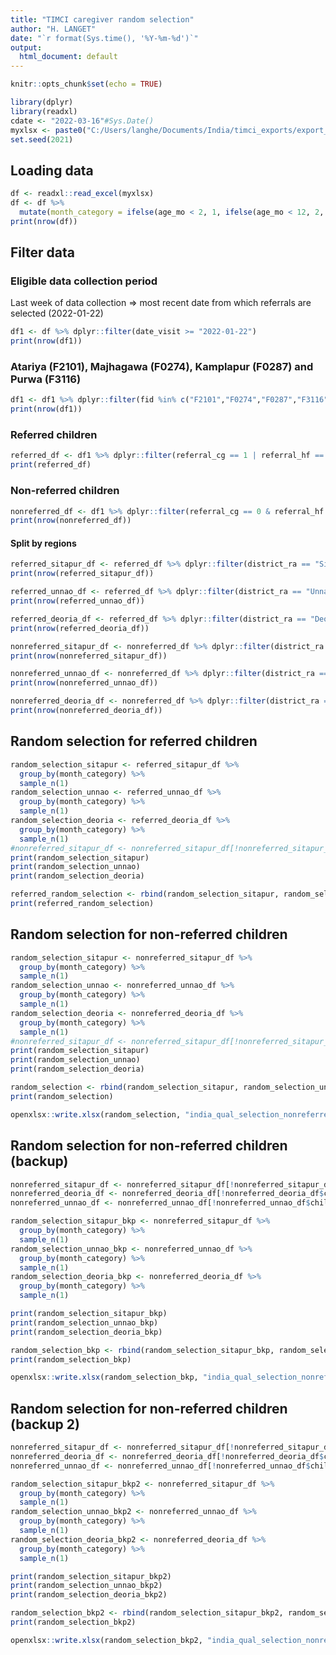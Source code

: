 ```yaml
---
title: "TIMCI caregiver random selection"
author: "H. LANGET"
date: "`r format(Sys.time(), '%Y-%m-%d')`"
output:
  html_document: default
---
```


```r
knitr::opts_chunk$set(echo = TRUE)

library(dplyr)
library(readxl)
cdate <- "2022-03-16"#Sys.Date()
myxlsx <- paste0("C:/Users/langhe/Documents/India/timci_exports/export_", cdate, "/01_India_pilot/03_India_qualitative/01_India_caregiver_idis/01_cg_idi_participants.xlsx")
set.seed(2021)
```

## Loading data
```r
df <- readxl::read_excel(myxlsx)
df <- df %>%
  mutate(month_category = ifelse(age_mo < 2, 1, ifelse(age_mo < 12, 2, ifelse(age_mo < 24, 3, 4))))
print(nrow(df))
```

## Filter data

### Eligible data collection period
Last week of data collection => most recent date from which referrals are selected (2022-01-22)

```r
df1 <- df %>% dplyr::filter(date_visit >= "2022-01-22")
print(nrow(df1))
```

### Atariya (F2101), Majhagawa (F0274), Kamplapur (F0287) and Purwa (F3116)

```r
df1 <- df1 %>% dplyr::filter(fid %in% c("F2101","F0274","F0287","F3116"))
print(nrow(df1))
```
### Referred children

```r
referred_df <- df1 %>% dplyr::filter(referral_cg == 1 | referral_hf == 1)
print(referred_df)
```

### Non-referred children

```r
nonreferred_df <- df1 %>% dplyr::filter(referral_cg == 0 & referral_hf == 0)
print(nrow(nonreferred_df))
```
#### Split by regions

```r
referred_sitapur_df <- referred_df %>% dplyr::filter(district_ra == "Sitapur")
print(nrow(referred_sitapur_df))

referred_unnao_df <- referred_df %>% dplyr::filter(district_ra == "Unnao")
print(nrow(referred_unnao_df))

referred_deoria_df <- referred_df %>% dplyr::filter(district_ra == "Deoria")
print(nrow(referred_deoria_df))
```

```r
nonreferred_sitapur_df <- nonreferred_df %>% dplyr::filter(district_ra == "Sitapur")
print(nrow(nonreferred_sitapur_df))

nonreferred_unnao_df <- nonreferred_df %>% dplyr::filter(district_ra == "Unnao")
print(nrow(nonreferred_unnao_df))

nonreferred_deoria_df <- nonreferred_df %>% dplyr::filter(district_ra == "Deoria")
print(nrow(nonreferred_deoria_df))
```
## Random selection for referred children
```r
random_selection_sitapur <- referred_sitapur_df %>%
  group_by(month_category) %>%
  sample_n(1)
random_selection_unnao <- referred_unnao_df %>%
  group_by(month_category) %>%
  sample_n(1)
random_selection_deoria <- referred_deoria_df %>%
  group_by(month_category) %>%
  sample_n(1)
#nonreferred_sitapur_df <- nonreferred_sitapur_df[!nonreferred_sitapur_df$child_id %in% random_selection_sitapur$child_id, ]
print(random_selection_sitapur)
print(random_selection_unnao)
print(random_selection_deoria)

referred_random_selection <- rbind(random_selection_sitapur, random_selection_unnao, random_selection_deoria)
print(referred_random_selection)
```

## Random selection for non-referred children
```r
random_selection_sitapur <- nonreferred_sitapur_df %>%
  group_by(month_category) %>%
  sample_n(1)
random_selection_unnao <- nonreferred_unnao_df %>%
  group_by(month_category) %>%
  sample_n(1)
random_selection_deoria <- nonreferred_deoria_df %>%
  group_by(month_category) %>%
  sample_n(1)
#nonreferred_sitapur_df <- nonreferred_sitapur_df[!nonreferred_sitapur_df$child_id %in% random_selection_sitapur$child_id, ]
print(random_selection_sitapur)
print(random_selection_unnao)
print(random_selection_deoria)

random_selection <- rbind(random_selection_sitapur, random_selection_unnao, random_selection_deoria)
print(random_selection)
```

```r
openxlsx::write.xlsx(random_selection, "india_qual_selection_nonreferred.xlsx", row.names = FALSE, overwrite = TRUE)
```
## Random selection for non-referred children (backup)
```r
nonreferred_sitapur_df <- nonreferred_sitapur_df[!nonreferred_sitapur_df$child_id %in% random_selection_sitapur$child_id, ]
nonreferred_deoria_df <- nonreferred_deoria_df[!nonreferred_deoria_df$child_id %in% random_selection_deoria$child_id, ]
nonreferred_unnao_df <- nonreferred_unnao_df[!nonreferred_unnao_df$child_id %in% random_selection_unnao$child_id, ]

random_selection_sitapur_bkp <- nonreferred_sitapur_df %>%
  group_by(month_category) %>%
  sample_n(1)
random_selection_unnao_bkp <- nonreferred_unnao_df %>%
  group_by(month_category) %>%
  sample_n(1)
random_selection_deoria_bkp <- nonreferred_deoria_df %>%
  group_by(month_category) %>%
  sample_n(1)

print(random_selection_sitapur_bkp)
print(random_selection_unnao_bkp)
print(random_selection_deoria_bkp)

random_selection_bkp <- rbind(random_selection_sitapur_bkp, random_selection_unnao_bkp, random_selection_deoria_bkp)
print(random_selection_bkp)
```

```r
openxlsx::write.xlsx(random_selection_bkp, "india_qual_selection_nonreferred_bkp.xlsx", row.names = FALSE, overwrite = TRUE)
```
## Random selection for non-referred children (backup 2)
```r
nonreferred_sitapur_df <- nonreferred_sitapur_df[!nonreferred_sitapur_df$child_id %in% random_selection_sitapur_bkp$child_id, ]
nonreferred_deoria_df <- nonreferred_deoria_df[!nonreferred_deoria_df$child_id %in% random_selection_deoria_bkp$child_id, ]
nonreferred_unnao_df <- nonreferred_unnao_df[!nonreferred_unnao_df$child_id %in% random_selection_unnao_bkp$child_id, ]

random_selection_sitapur_bkp2 <- nonreferred_sitapur_df %>%
  group_by(month_category) %>%
  sample_n(1)
random_selection_unnao_bkp2 <- nonreferred_unnao_df %>%
  group_by(month_category) %>%
  sample_n(1)
random_selection_deoria_bkp2 <- nonreferred_deoria_df %>%
  group_by(month_category) %>%
  sample_n(1)

print(random_selection_sitapur_bkp2)
print(random_selection_unnao_bkp2)
print(random_selection_deoria_bkp2)

random_selection_bkp2 <- rbind(random_selection_sitapur_bkp2, random_selection_unnao_bkp2, random_selection_deoria_bkp2)
print(random_selection_bkp2)
```
```r
openxlsx::write.xlsx(random_selection_bkp2, "india_qual_selection_nonreferred_bkp2.xlsx", row.names = FALSE, overwrite = TRUE)
```

